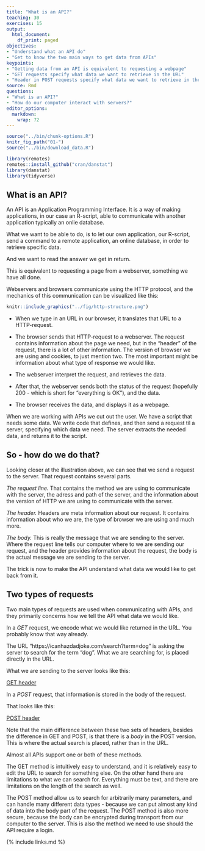 ```yaml
---
title: "What is an API?"
teaching: 30
exercises: 15
output: 
  html_document:
    df_print: paged
objectives:
- "Understand what an API do"
- "Get to know the two main ways to get data from APIs"
keypoints: 
- "Getting data from an API is equivalent to requesting a webpage"
- "GET requests specify what data we want to retrieve in the URL"
- "Header in POST requests specify what data we want to retrieve in the request itself."
source: Rmd
questions:
- "What is an API?"
- "How do our computer interact with servers?"
editor_options: 
  markdown: 
    wrap: 72
---
```


```r
source("../bin/chunk-options.R")
knitr_fig_path("01-")
source("../bin/download_data.R")
```


```r
library(remotes)
remotes::install_github("cran/danstat")
library(danstat)
library(tidyverse)
```

## What is an API?

An API is an Application Programming Interface. It is a way of making
applications, in our case an R-script, able to communicate with another
application typically an onlie database.

What we want to be able to do, is to let our own application, our
R-script, send a command to a remote application, an online database, in order 
to retrieve specific data.

And we want to read the answer we get in return.

This is equivalent to requesting a page from a webserver, something we have
all done.

Webservers and browsers communicate using the HTTP protocol, and the mechanics
of this communication can  be visualized like this:

```r

knitr::include_graphics("../fig/http-structure.png")
```

-   When we type in an URL in our browser, it translates that URL to a
    HTTP-request.
-   The browser sends that HTTP-request to a webserver. The request
    contains information about the page we need, but in the "header" of
    the request, there is a lot of other information. The version of
    browser we are using and cookies, to just mention two. The most important
    might be information about what type of response we would like.

-   The webserver interpret the request, and retrieves the data.
-   After that, the webserver sends both the status of the request
    (hopefully 200 - which is short for "everything is OK"), and the
    data.
-   The browser receives the data, and displays it as a webpage.

When we are working with APIs we cut out the user. We have a script that
needs some data. We write code that defines, and then send a request til
a server, specifying which data we need. The server extracts the needed
data, and returns it to the script.

## So - how do we do that?

Looking closer at the illustration above, we can see that we send a 
request to the server. That request contains several parts.

*The request line.* That contains the method we are using to 
communicate with the server, the adress and path of the server, and the
information about the version of HTTP we are using to communicate with the
server.

*The header.* Headers are meta information about our request. It contains 
information about who we are, the type of browser we are using and much more.

*The body.* This is really the message that we are sending to the server. Where the request line tells our computer where to we are sending our request, and the
header provides information about the request, the body is the actual message we are sending to the server.


The trick is now to make the API understand what data we would like to get back from it.

## Two types of requests

Two main types of requests are used when communicating with APIs, and they
primarily concerns how we tell the API what data we would like.

In a *GET* request, we encode what we would like returned in the URL. 
You probably know that way already. 

The URL "https://icanhazdadjoke.com/search?term=dog" is asking the server
to search for the term "dog". What we are searching for, is 
placed directly in the URL.

What we are sending to the server looks like this:

[GET header](../fig/GET-headers.png)


In a *POST* request, that information is stored in the body of the request.

That looks like this:

[POST header](../fig/POST-headers.png)

Note that the main difference between these two sets of headers, besides the
difference in GET and POST, is that there is a *body* in the POST version.
This is where the actual search is placed, rather than in the URL. 


Almost all APIs support one or both of these methods.

The GET method is intuitively easy to understand, and it is relatively easy to 
edit the URL to search for something else. On the other hand there are limitations
to what we can search for. Everything must be text, and there are limitations on the length of the search as well.

The POST method allow us to search for arbitrarily many parameters, and can handle
many different data types - because we can put almost any kind of data into the
body part of the request. The POST method
is also more secure, because the body can be encrypted during transport from 
our computer to the server. This is also the method we need to use should the
API require a login.

{% include links.md %}
